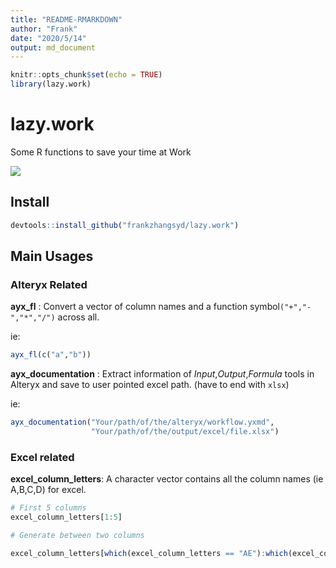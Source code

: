 ```yaml
---
title: "README-RMARKDOWN"
author: "Frank"
date: "2020/5/14"
output: md_document
---
```


```r
knitr::opts_chunk$set(echo = TRUE)
library(lazy.work)
```

# lazy.work
Some R functions to save your time at Work

![](https://www.r-pkg.org/badges/version/lazy.work)


## Install

```r
devtools::install_github("frankzhangsyd/lazy.work")
```

## Main Usages

### Alteryx Related

**ayx_fl** : Convert a vector of column names and a function symbol`("+","-","*","/")` across all.

ie: 

```r
ayx_fl(c("a","b"))

```

**ayx_documentation** : Extract information of *Input*,*Output*,*Formula* tools in Alteryx and save to user pointed excel path. (have to end with `xlsx`)

ie: 

```r
ayx_documentation("Your/path/of/the/alteryx/workflow.yxmd",
                  "Your/path/of/the/output/excel/file.xlsx")

```


### Excel related

**excel_column_letters**: A character vector contains all the column names (ie A,B,C,D) for excel.

```r
# First 5 columns
excel_column_letters[1:5]

```

```r
# Generate between two columns

excel_column_letters[which(excel_column_letters == "AE"):which(excel_column_letters == "AH")]
```


